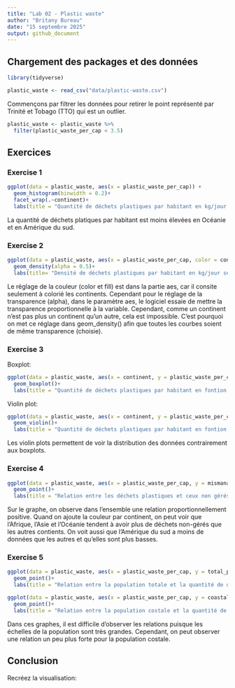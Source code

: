 ```yaml
---
title: "Lab 02 - Plastic waste"
author: "Britany Bureau"
date: "15 septembre 2025"
output: github_document
---
```


## Chargement des packages et des données

```r
library(tidyverse) 
```

```r
plastic_waste <- read_csv("data/plastic-waste.csv")
```

Commençons par filtrer les données pour retirer le point représenté par Trinité et Tobago (TTO) qui est un outlier.

```r
plastic_waste <- plastic_waste %>%
  filter(plastic_waste_per_cap < 3.5)
```


## Exercices

### Exercise 1

```r
ggplot(data = plastic_waste, aes(x = plastic_waste_per_cap)) +
  geom_histogram(binwidth = 0.2)+
  facet_wrap(.~continent)+
  labs(title = "Quantité de déchets plastiques par habitant en kg/jour selon le continent", x = "Quantité de déchets plastiques par habitant en kg/jour", y = "Nombre")
```

La quantité de déchets platiques par habitant est moins élevées en Océanie et en Amérique du sud. 

### Exercise 2

```r
ggplot(data = plastic_waste, aes(x = plastic_waste_per_cap, color = continent, fill = continent)) +
  geom_density(alpha = 0.5)+
  labs(title= "Densité de déchets plastiques par habitant en kg/jour selon le continent", x = "Quantité de déchets plastiques par habitant en kg/jour", y = "Densité")
```

Le réglage de la couleur (color et fill) est dans la partie aes, car il consite seulement à colorié les continents. Cependant pour le réglage de la transparence (alpha), dans le paramètre aes, le logiciel essaie de mettre la transparence proportionnelle à la variable. Cependant, comme un continent n'est pas plus un continent qu'un autre, cela est impossible. C'est pourquoi on met ce réglage dans geom_density() afin que toutes les courbes soient de même transparence (choisie).  

### Exercise 3

Boxplot:

```r
ggplot(data = plastic_waste, aes(x = continent, y = plastic_waste_per_cap))+
  geom_boxplot()+
  labs(title = "Quantité de déchets plastiques par habitant en fontion du continent", x = "Continent", y = "Quantité de déchets plastiques par habitant en kg/jour" )
```

Violin plot:

```r
ggplot(data = plastic_waste, aes(x = continent, y = plastic_waste_per_cap))+
  geom_violin()+
  labs(title = "Quantité de déchets plastiques par habitant en fontion du continent", x = "Continent", y = "Quantité de déchets plastiques par habitant en kg/jour" )
```

Les violin plots permettent de voir la distribution des données contrairement aux boxplots. 

### Exercise 4


```r
ggplot(data = plastic_waste, aes(x = plastic_waste_per_cap, y = mismanaged_plastic_waste_per_cap, color = continent)) +
  geom_point()+
  labs(title = "Relation entre les déchets plastiques et ceux non gérés ", x = "Quantité de déchets plastiques par habitant en kg/jour ", y = "Quantité de déchets plastiques non gérés")
```

Sur le graphe, on observe dans l'ensemble une relation proportionnellement positive. Quand on ajoute la couleur par continent, on peut voir que l'Afrique, l'Asie et l'Océanie tendent à avoir plus de déchets non-gérés que les autres contients. On voit aussi que l'Amérique du sud a moins de données que les autres et qu'elles sont plus basses. 

### Exercise 5


```r
ggplot(data = plastic_waste, aes(x = plastic_waste_per_cap, y = total_pop))+
  geom_point()+
  labs(title = "Relation entre la population totale et la quantité de déchets plastiques", x = "Quantité de déchets plastiques par habitant en kg/jour", y = "Population totale")
```

```r
ggplot(data = plastic_waste, aes(x = plastic_waste_per_cap, y = coastal_pop))+
  geom_point()+
  labs(title = "Relation entre la population costale et la quantité de déchets plastiques", x = "Quantité de déchets plastiques par habitant en kg/jour", y = "Population costale")
```

Dans ces graphes, il est difficile d'observer les relations puisque les échelles de la population sont très grandes. Cependant, on peut observer une relation un peu plus forte pour la population costale. 

## Conclusion

Recréez la visualisation:

```r

```
